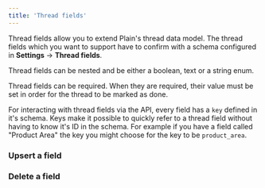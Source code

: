 ```yaml
---
title: 'Thread fields'
---
```


Thread fields allow you to extend Plain's thread data model. The thread fields which you want to support have to confirm with a schema configured in **Settings** → **Thread fields**. 

Thread fields can be nested and be either a boolean, text or a string enum.

Thread fields can be required. When they are required, their value must be set in order for the thread to be marked as done.

For interacting with thread fields via the API, every field has a `key` defined in it's schema. Keys make it possible to quickly refer to a thread field without having to know it's ID in the schema. For example if you have a field called "Product Area" the key you might choose for the key to be  `product_area`.

### Upsert a field

<Tabs>
  <Tab title="Typescript SDK">
    <Snippet file="typescript-sdk/upsert-thread-field.mdx" />
  </Tab>
  <Tab title="GraphQL">
    <Snippet file="graphql/upsert-thread-field.mdx" />
  </Tab>
</Tabs>


### Delete a field

<Tabs>
  <Tab title="Typescript SDK">
    <Snippet file="typescript-sdk/delete-thread-field.mdx" />
  </Tab>
  <Tab title="GraphQL">
    <Snippet file="graphql/delete-thread-field.mdx" />
  </Tab>
</Tabs>